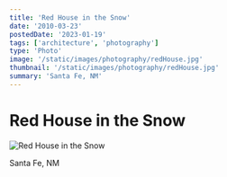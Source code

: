 ```yaml
---
title: 'Red House in the Snow'
date: '2010-03-23'
postedDate: '2023-01-19'
tags: ['architecture', 'photography']
type: 'Photo'
image: '/static/images/photography/redHouse.jpg'
thumbnail: '/static/images/photography/redHouse.jpg'
summary: 'Santa Fe, NM'
---
```


# Red House in the Snow

![Red House in the Snow](/static/images/photography/redHouse.jpg)

Santa Fe, NM
